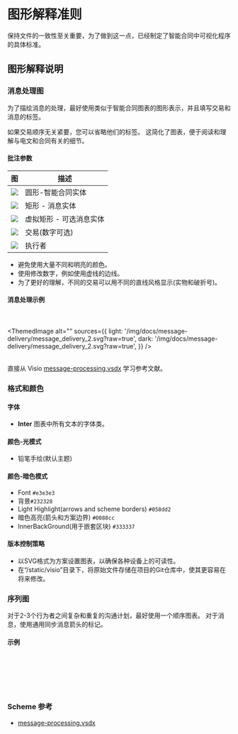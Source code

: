
# 图形解释准则

保持文件的一致性至关重要，为了做到这一点，已经制定了智能合同中可视化程序的具体标准。

## 图形解释说明

### 消息处理图

为了描绘消息的处理，最好使用类似于智能合同图表的图形表示，并且填写交易和消息的标签。

如果交易顺序无关紧要，您可以省略他们的标签。 这简化了图表，便于阅读和理解与电文和合同有关的细节。

#### 批注参数

| 图                                                                                                          | 描述                          |
| ---------------------------------------------------------------------------------------------------------- | --------------------------- |
| ![](/img/docs/scheme-templates/message-processing-graphs/circle_for_smart_contracts.svg?raw=true)          | 圆形-智能合同实体                   |
| ![](/img/docs/scheme-templates/message-processing-graphs/rectangle_for_regular_message.svg?raw=true)       | 矩形 - 消息实体                   |
| ![](/img/docs/scheme-templates/message-processing-graphs/dashed_rectgl_for_optional_message.svg?raw=true)  | 虚拟矩形 - 可选消息实体               |
| ![](/img/docs/scheme-templates/message-processing-graphs/line_for_transaction.svg?raw=true)                | 交易(数字可选) |
| ![](/img/docs/scheme-templates/message-processing-graphs/person_figure_for_actor.svg?raw=true)             | 执行者                         |

- 避免使用大量不同和明亮的颜色。
- 使用修改数字，例如使用虚线的边线。
- 为了更好的理解，不同的交易可以用不同的直线风格显示(实物和破折号)。

#### 消息处理示例

<br></br>
<ThemedImage
  alt=""
  sources={{
    light: '/img/docs/message-delivery/message_delivery_2.svg?raw=true',
    dark: '/img/docs/message-delivery/message_delivery_2.svg?raw=true',
  }}
/>
<br></br>

直接从 Visio [message-processing.vsdx](/static/schemes-visio/message-processing.vsdx) 学习参考文献。

### 格式和颜色

#### 字体

- **Inter** 图表中所有文本的字体类。

#### 颜色-光模式

- 铅笔手绘(默认主题)

#### 颜色-暗色模式

- Font `#e3e3e3`
- 背景`#232328`
- Light Highlight(arrows and scheme borders) `#058dd2`
- 暗色高亮(箭头和方案边界) `#0088cc`
- InnerBackGround(用于嵌套区块) `#333337`

#### 版本控制策略

- 以SVG格式为方案设置图表，以确保各种设备上的可读性。
- 在“/static/visio”目录下，将原始文件存储在项目的Git仓库中，使其更容易在将来修改。

### 序列图

对于2-3个行为者之间复杂和重复的沟通计划，最好使用一个顺序图表。 对于消息，使用通用同步消息箭头的标记。

#### 示例

<br></br>
<div class="text--center">
<ThemedImage
  alt=""
  sources={{
    light: '/img/docs/message-delivery/message_delivery_7.svg?raw=true',
    dark: '/img/docs/message-delivery/message_delivery_7.svg?raw=true',
  }}
/>
</div>
<br></br>

### Scheme 参考

- [message-processing.vsdx](/schemes-visio/message_processing.vsdx)
